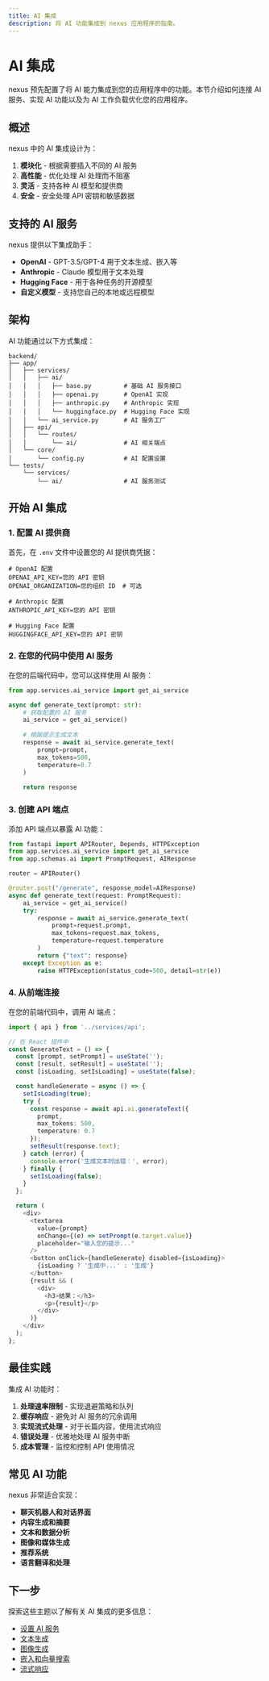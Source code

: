 ```yaml
---
title: AI 集成
description: 将 AI 功能集成到 nexus 应用程序的指南。
---
```


# AI 集成

nexus 预先配置了将 AI 能力集成到您的应用程序中的功能。本节介绍如何连接 AI 服务、实现 AI 功能以及为 AI 工作负载优化您的应用程序。

## 概述

nexus 中的 AI 集成设计为：

1. **模块化** - 根据需要插入不同的 AI 服务
2. **高性能** - 优化处理 AI 处理而不阻塞
3. **灵活** - 支持各种 AI 模型和提供商
4. **安全** - 安全处理 API 密钥和敏感数据

## 支持的 AI 服务

nexus 提供以下集成助手：

- **OpenAI** - GPT-3.5/GPT-4 用于文本生成、嵌入等
- **Anthropic** - Claude 模型用于文本处理
- **Hugging Face** - 用于各种任务的开源模型
- **自定义模型** - 支持您自己的本地或远程模型

## 架构

AI 功能通过以下方式集成：

```
backend/
├── app/
│   ├── services/
│   │   ├── ai/
│   │   │   ├── base.py         # 基础 AI 服务接口
│   │   │   ├── openai.py       # OpenAI 实现
│   │   │   ├── anthropic.py    # Anthropic 实现
│   │   │   └── huggingface.py  # Hugging Face 实现
│   │   └── ai_service.py       # AI 服务工厂
│   ├── api/
│   │   └── routes/
│   │       └── ai/             # AI 相关端点
│   └── core/
│       └── config.py           # AI 配置设置
└── tests/
    └── services/
        └── ai/                 # AI 服务测试
```

## 开始 AI 集成

### 1. 配置 AI 提供商

首先，在 `.env` 文件中设置您的 AI 提供商凭据：

```
# OpenAI 配置
OPENAI_API_KEY=您的 API 密钥
OPENAI_ORGANIZATION=您的组织 ID  # 可选

# Anthropic 配置
ANTHROPIC_API_KEY=您的 API 密钥

# Hugging Face 配置
HUGGINGFACE_API_KEY=您的 API 密钥
```

### 2. 在您的代码中使用 AI 服务

在您的后端代码中，您可以这样使用 AI 服务：

```python
from app.services.ai_service import get_ai_service

async def generate_text(prompt: str):
    # 获取配置的 AI 服务
    ai_service = get_ai_service()
    
    # 根据提示生成文本
    response = await ai_service.generate_text(
        prompt=prompt,
        max_tokens=500,
        temperature=0.7
    )
    
    return response
```

### 3. 创建 API 端点

添加 API 端点以暴露 AI 功能：

```python
from fastapi import APIRouter, Depends, HTTPException
from app.services.ai_service import get_ai_service
from app.schemas.ai import PromptRequest, AIResponse

router = APIRouter()

@router.post("/generate", response_model=AIResponse)
async def generate_text(request: PromptRequest):
    ai_service = get_ai_service()
    try:
        response = await ai_service.generate_text(
            prompt=request.prompt,
            max_tokens=request.max_tokens,
            temperature=request.temperature
        )
        return {"text": response}
    except Exception as e:
        raise HTTPException(status_code=500, detail=str(e))
```

### 4. 从前端连接

在您的前端代码中，调用 AI 端点：

```typescript
import { api } from '../services/api';

// 在 React 组件中
const GenerateText = () => {
  const [prompt, setPrompt] = useState('');
  const [result, setResult] = useState('');
  const [isLoading, setIsLoading] = useState(false);

  const handleGenerate = async () => {
    setIsLoading(true);
    try {
      const response = await api.ai.generateText({
        prompt,
        max_tokens: 500,
        temperature: 0.7
      });
      setResult(response.text);
    } catch (error) {
      console.error('生成文本时出错：', error);
    } finally {
      setIsLoading(false);
    }
  };

  return (
    <div>
      <textarea 
        value={prompt} 
        onChange={(e) => setPrompt(e.target.value)} 
        placeholder="输入您的提示..."
      />
      <button onClick={handleGenerate} disabled={isLoading}>
        {isLoading ? '生成中...' : '生成'}
      </button>
      {result && (
        <div>
          <h3>结果：</h3>
          <p>{result}</p>
        </div>
      )}
    </div>
  );
};
```

## 最佳实践

集成 AI 功能时：

1. **处理速率限制** - 实现退避策略和队列
2. **缓存响应** - 避免对 AI 服务的冗余调用
3. **实现流式处理** - 对于长篇内容，使用流式响应
4. **错误处理** - 优雅地处理 AI 服务中断
5. **成本管理** - 监控和控制 API 使用情况

## 常见 AI 功能

nexus 非常适合实现：

- **聊天机器人和对话界面**
- **内容生成和摘要**
- **文本和数据分析**
- **图像和媒体生成**
- **推荐系统**
- **语言翻译和处理**

## 下一步

探索这些主题以了解有关 AI 集成的更多信息：

- [设置 AI 服务](/zh/docs/ai-integration/setup)
- [文本生成](/zh/docs/ai-integration/text-generation)
- [图像生成](/zh/docs/ai-integration/image-generation)
- [嵌入和向量搜索](/zh/docs/ai-integration/embeddings)
- [流式响应](/zh/docs/ai-integration/streaming) 